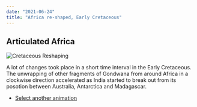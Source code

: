```yaml
---
date: "2021-06-24"
title: "Africa re-shaped, Early Cretaceous"
---
```



## Articulated Africa

![Cretaceous Reshaping](animafrica-1.gif)

A lot of changes took place in a short time interval in the Early Cretaceous. The unwrapping of other fragments of Gondwana from around Africa in a clockwise direction accelerated
as India started to break out from its posotion between Australia, Antarctica and Madagascar.




* [Select another animation](../animations)


